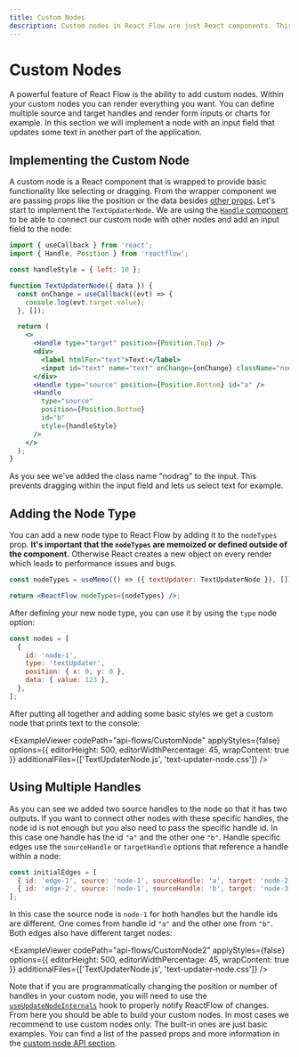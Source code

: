 ```yaml
---
title: Custom Nodes
description: Custom nodes in React Flow are just React components. This guide shows you how to implement your own nodes complete with target/source handles.
---
```


# Custom Nodes

A powerful feature of React Flow is the ability to add custom nodes. Within your custom nodes you can render everything you want. You can define multiple source and target handles and render form inputs or charts for example. In this section we will implement a node with an input field that updates some text in another part of the application.

## Implementing the Custom Node

A custom node is a React component that is wrapped to provide basic functionality like selecting or dragging. From the wrapper component we are passing props like the position or the data besides [other props](/api-reference/types/node-props). Let's start to implement the `TextUpdaterNode`. We are using the [`Handle` component](/api-reference/components/handle) to be able to connect our custom node with other nodes and add an input field to the node:

```jsx
import { useCallback } from 'react';
import { Handle, Position } from 'reactflow';

const handleStyle = { left: 10 };

function TextUpdaterNode({ data }) {
  const onChange = useCallback((evt) => {
    console.log(evt.target.value);
  }, []);

  return (
    <>
      <Handle type="target" position={Position.Top} />
      <div>
        <label htmlFor="text">Text:</label>
        <input id="text" name="text" onChange={onChange} className="nodrag" />
      </div>
      <Handle type="source" position={Position.Bottom} id="a" />
      <Handle
        type="source"
        position={Position.Bottom}
        id="b"
        style={handleStyle}
      />
    </>
  );
}
```

As you see we've added the class name "nodrag" to the input. This prevents dragging within the input field and lets us select text for example.

## Adding the Node Type

You can add a new node type to React Flow by adding it to the `nodeTypes` prop. **It's important that the `nodeTypes` are memoized or defined outside of the component.** Otherwise React creates a new object on every render which leads to performance issues and bugs.

```jsx
const nodeTypes = useMemo(() => ({ textUpdater: TextUpdaterNode }), []);

return <ReactFlow nodeTypes={nodeTypes} />;
```

After defining your new node type, you can use it by using the `type` node option:

```js
const nodes = [
  {
    id: 'node-1',
    type: 'textUpdater',
    position: { x: 0, y: 0 },
    data: { value: 123 },
  },
];
```

After putting all together and adding some basic styles we get a custom node that prints text to the console:


<ExampleViewer
  codePath="api-flows/CustomNode"
  applyStyles={false}
  options={{ editorHeight: 500, editorWidthPercentage: 45, wrapContent: true }}
  additionalFiles={['TextUpdaterNode.js', 'text-updater-node.css']}
/>

## Using Multiple Handles

As you can see we added two source handles to the node so that it has two outputs. If you want to connect other nodes with these specific handles, the node id is not enough but you also need to pass the specific handle id. In this case one handle has the id `"a"` and the other one `"b"`. Handle specific edges use the `sourceHandle` or `targetHandle` options that reference a handle within a node:

```js
const initialEdges = [
  { id: 'edge-1', source: 'node-1', sourceHandle: 'a', target: 'node-2' },
  { id: 'edge-2', source: 'node-1', sourceHandle: 'b', target: 'node-3' },
];
```

In this case the source node is `node-1` for both handles but the handle ids are different. One comes from handle id `"a"` and the other one from `"b"`. Both edges also have different target nodes:

<ExampleViewer
  codePath="api-flows/CustomNode2"
  applyStyles={false}
  options={{ editorHeight: 500, editorWidthPercentage: 45, wrapContent: true }}
  additionalFiles={['TextUpdaterNode.js', 'text-updater-node.css']}
/>

Note that if you are programmatically changing the position or number of handles in your custom node, you will need to use the [`useUpdateNodeInternals`](/api-reference/hooks/use-update-node-internals) hook to properly notify ReactFlow of changes. From here you should be able to build your custom nodes. In most cases we recommend to use custom nodes only. The built-in ones are just basic examples. You can find a list of the passed props and more information in the [custom node API section](/api-reference/types/node-props).
